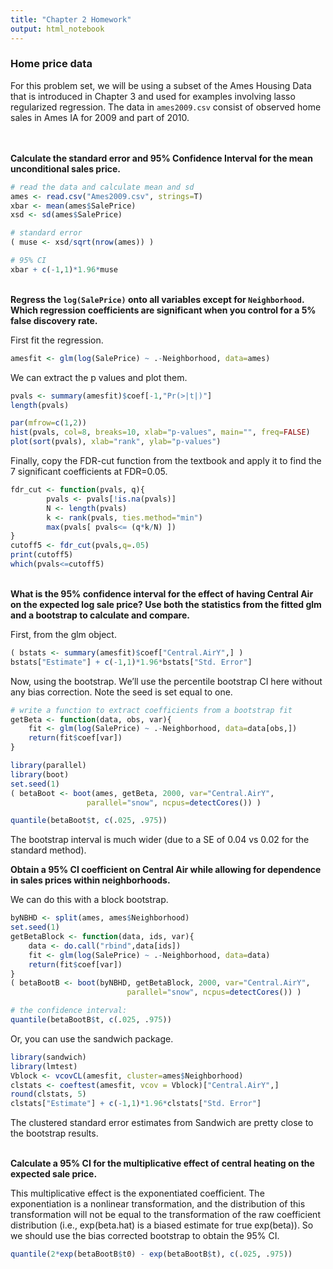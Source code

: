 ```yaml
---
title: "Chapter 2 Homework"
output: html_notebook
---
```



### Home price data

For this problem set, we will be using a subset of the Ames Housing Data that is introduced in Chapter 3 and used for examples involving lasso regularized regression.  The data in `ames2009.csv` consist of observed home sales in Ames IA for 2009 and part of 2010.  
<br>
<br>

**Calculate the standard error and 95% Confidence Interval for the mean unconditional sales price.**


```R
# read the data and calculate mean and sd
ames <- read.csv("Ames2009.csv", strings=T)
xbar <- mean(ames$SalePrice)
xsd <- sd(ames$SalePrice)

# standard error
( muse <- xsd/sqrt(nrow(ames)) )

# 95% CI
xbar + c(-1,1)*1.96*muse
```

<br>
**Regress the `log(SalePrice)` onto all variables except for `Neighborhood`.  Which regression coefficients are significant when you control for a 5% false discovery rate.**

First fit the regression.
```R
amesfit <- glm(log(SalePrice) ~ .-Neighborhood, data=ames)

```

We can extract the p values and plot them.
```r
pvals <- summary(amesfit)$coef[-1,"Pr(>|t|)"]
length(pvals)

par(mfrow=c(1,2))
hist(pvals, col=8, breaks=10, xlab="p-values", main="", freq=FALSE)
plot(sort(pvals), xlab="rank", ylab="p-values")

```

Finally, copy the FDR-cut function from the textbook and apply it to find the 7 significant coefficients at FDR=0.05.

```r
fdr_cut <- function(pvals, q){
        pvals <- pvals[!is.na(pvals)]
        N <- length(pvals)
        k <- rank(pvals, ties.method="min")
        max(pvals[ pvals<= (q*k/N) ])
}
cutoff5 <- fdr_cut(pvals,q=.05)
print(cutoff5)
which(pvals<=cutoff5)
```


<br> 
**What is the 95% confidence interval for the effect of having Central Air on the expected log sale price?  Use both the statistics from the fitted glm and a bootstrap to calculate and compare.**

First, from the glm object.
```r
( bstats <- summary(amesfit)$coef["Central.AirY",] )
bstats["Estimate"] + c(-1,1)*1.96*bstats["Std. Error"]
```

Now, using the bootstrap.  We'll use the percentile bootstrap CI here without any bias correction.  Note the seed is set equal to one. 
```r
# write a function to extract coefficients from a bootstrap fit
getBeta <- function(data, obs, var){
    fit <- glm(log(SalePrice) ~ .-Neighborhood, data=data[obs,])
    return(fit$coef[var])
}

library(parallel)
library(boot)
set.seed(1)
( betaBoot <- boot(ames, getBeta, 2000, var="Central.AirY", 
                 parallel="snow", ncpus=detectCores()) )

quantile(betaBoot$t, c(.025, .975))
```
The bootstrap interval is much wider (due to a SE of 0.04 vs 0.02 for the standard method).

**Obtain a 95% CI coefficient on Central Air while allowing for dependence in sales prices within neighborhoods.**

We can do this with a block bootstrap.
```R
byNBHD <- split(ames, ames$Neighborhood)
set.seed(1)
getBetaBlock <- function(data, ids, var){
    data <- do.call("rbind",data[ids])
    fit <- glm(log(SalePrice) ~ .-Neighborhood, data=data)
    return(fit$coef[var])
}
( betaBootB <- boot(byNBHD, getBetaBlock, 2000, var="Central.AirY",
                          parallel="snow", ncpus=detectCores()) )

# the confidence interval:
quantile(betaBootB$t, c(.025, .975))

```
Or, you can use the sandwich package.
```r
library(sandwich)
library(lmtest)
Vblock <- vcovCL(amesfit, cluster=ames$Neighborhood)
clstats <- coeftest(amesfit, vcov = Vblock)["Central.AirY",]
round(clstats, 5)
clstats["Estimate"] + c(-1,1)*1.96*clstats["Std. Error"]
```
The clustered standard error estimates from Sandwich are pretty close to the bootstrap results.

<br>
**Calculate a 95% CI for the multiplicative effect of central heating on the expected sale price.**

This multiplicative effect is the exponentiated coefficient.  The exponentiation is a nonlinear transformation, and the distribution of this transformation will not be equal to the transformation of the raw coefficient distribution (i.e., exp(beta.hat) is a biased estimate for true exp(beta)).  So we should use the bias corrected bootstrap to obtain the 95% CI.
```r
quantile(2*exp(betaBootB$t0) - exp(betaBootB$t), c(.025, .975))
```

<br> <br>